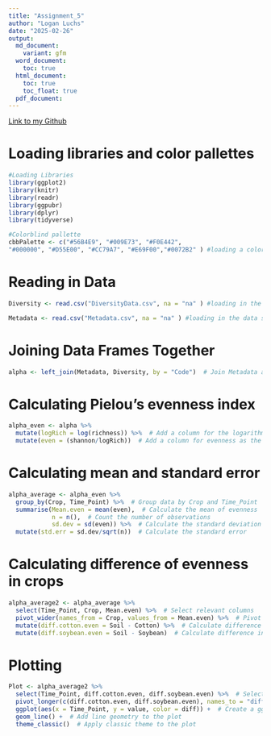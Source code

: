 ```yaml
---
title: "Assignment_5"
author: "Logan Luchs"
date: "2025-02-26"
output:
  md_document:
    variant: gfm
  word_document:
    toc: true
  html_document:
    toc: true
    toc_float: true
  pdf_document:
---
```

[Link to my Github](https://github.com/Logz1n/Reproducibility_Class)

# Loading libraries and color pallettes
```r
#Loading Libraries
library(ggplot2) 
library(knitr)
library(readr)
library(ggpubr)
library(dplyr)
library(tidyverse)

#Colorblind pallette
cbbPalette <- c("#56B4E9", "#009E73", "#F0E442",
"#000000", "#D55E00", "#CC79A7", "#E69F00","#0072B2" ) #loading a color pallette

```

# Reading in Data
```r
Diversity <- read.csv("DiversityData.csv", na = "na" ) #loading in the data so that R understands na is na so the column is numeric

Metadata <- read.csv("Metadata.csv", na = "na" ) #loading in the data so that R understands na is na so the column is numeric
```

# Joining Data Frames Together
```r
alpha <- left_join(Metadata, Diversity, by = "Code")  # Join Metadata and Diversity data frames based on the "Code" column

```

# Calculating Pielou's evenness index 
```r
alpha_even <- alpha %>%
  mutate(logRich = log(richness)) %>%  # Add a column for the logarithm of richness
  mutate(even = (shannon/logRich))  # Add a column for evenness as the ratio of Shannon diversity to log richness

```

# Calculating mean and standard error
```r
alpha_average <- alpha_even %>%
  group_by(Crop, Time_Point) %>%  # Group data by Crop and Time_Point
  summarise(Mean.even = mean(even),  # Calculate the mean of evenness
            n = n(),  # Count the number of observations
            sd.dev = sd(even)) %>%  # Calculate the standard deviation of evenness
  mutate(std.err = sd.dev/sqrt(n))  # Calculate the standard error
```

# Calculating difference of evenness in crops
```r
alpha_average2 <- alpha_average %>%
  select(Time_Point, Crop, Mean.even) %>%  # Select relevant columns
  pivot_wider(names_from = Crop, values_from = Mean.even) %>%  # Pivot data to have Crop names as columns
  mutate(diff.cotton.even = Soil - Cotton) %>%  # Calculate difference in evenness between Soil and Cotton
  mutate(diff.soybean.even = Soil - Soybean)  # Calculate difference in evenness between Soil and Soybean
```

# Plotting
```r
Plot <- alpha_average2 %>%
  select(Time_Point, diff.cotton.even, diff.soybean.even) %>%  # Select relevant columns for plotting
  pivot_longer(c(diff.cotton.even, diff.soybean.even), names_to = "diff") %>%  # Pivot data to long format for plotting
  ggplot(aes(x = Time_Point, y = value, color = diff)) +  # Create a ggplot with Time_Point on x-axis and value on y-axis, colored by diff
  geom_line() +  # Add line geometry to the plot
  theme_classic()  # Apply classic theme to the plot
```

